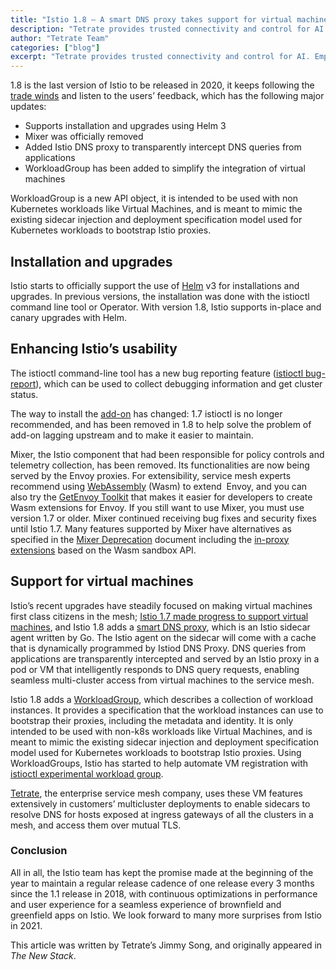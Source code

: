 ```yaml
---
title: "Istio 1.8 – A smart DNS proxy takes support for virtual machines a step further"
description: "Tetrate provides trusted connectivity and control for AI. Empower developers while safeguarding the business. Built atop the proven Envoy proxy & Envoy AI Gateway."
author: "Tetrate Team"
categories: ["blog"]
excerpt: "Tetrate provides trusted connectivity and control for AI. Empower developers while safeguarding the business. Built atop the proven Envoy proxy & Envoy AI Gateway."
---
```


1.8 is the last version of Istio to be released in 2020, it keeps following the [trade winds](https://istio.io/latest/blog/2020/tradewinds-2020/) and listen to the users’ feedback, which has the following major updates:

*   Supports installation and upgrades using Helm 3
*   Mixer was officially removed
*   Added Istio DNS proxy to transparently intercept DNS queries from applications
*   WorkloadGroup has been added to simplify the integration of virtual machines

WorkloadGroup is a new API object, it is intended to be used with non Kubernetes workloads like Virtual Machines, and is meant to mimic the existing sidecar injection and deployment specification model used for Kubernetes workloads to bootstrap Istio proxies.

## [](#installation-and-upgrades)**Installation and upgrades**

Istio starts to officially support the use of [Helm](https://istio.io/latest/docs/setup/install/helm/) v3 for installations and upgrades. In previous versions, the installation was done with the istioctl command line tool or Operator. With version 1.8, Istio supports in-place and canary upgrades with Helm.

## [](#enhancing-istios-usability)**Enhancing Istio’s usability**

The istioctl command-line tool has a new bug reporting feature ([istioctl bug-report](https://istio.io/latest/docs/reference/commands/istioctl/#istioctl-bug-report)), which can be used to collect debugging information and get cluster status.

The way to install the [add-on](https://istio.io/latest/blog/2020/addon-rework/) has changed: 1.7 istioctl is no longer recommended, and has been removed in 1.8 to help solve the problem of add-on lagging upstream and to make it easier to maintain.

Mixer, the Istio component that had been responsible for policy controls and telemetry collection, has been removed. Its functionalities are now being served by the Envoy proxies. For extensibility, service mesh experts recommend using [WebAssembly](https://istio.io/latest/blog/2020/wasm-announce/) (Wasm) to extend  Envoy, and you can also try the [GetEnvoy Toolkit](https://www.getenvoy.io/reference/getenvoy_extension_toolkit_reference/) that makes it easier for developers to create Wasm extensions for Envoy. If you still want to use Mixer, you must use version 1.7 or older. Mixer continued receiving bug fixes and security fixes until Istio 1.7. Many features supported by Mixer have alternatives as specified in the [Mixer Deprecation](https://tinyurl.com/mixer-deprecation) document including the [in-proxy extensions](https://github.com/istio/proxy/tree/master/extensions) based on the Wasm sandbox API.

## [](#support-for-virtual-machines)**Support for virtual machines**

Istio’s recent upgrades have steadily focused on making virtual machines first class citizens in the mesh; [Istio 1.7 made progress to support virtual machines](https://thenewstack.io/how-to-integrate-virtual-machines-into-istio-service-mesh/), and Istio 1.8 adds a [smart DNS proxy](https://istio.io/latest/blog/2020/dns-proxy/), which is an Istio sidecar agent written by Go. The Istio agent on the sidecar will come with a cache that is dynamically programmed by Istiod DNS Proxy. DNS queries from applications are transparently intercepted and served by an Istio proxy in a pod or VM that intelligently responds to DNS query requests, enabling seamless multi-cluster access from virtual machines to the service mesh.

Istio 1.8 adds a [WorkloadGroup](https://istio.io/latest/docs/reference/config/networking/workload-group/), which describes a collection of workload instances. It provides a specification that the workload instances can use to bootstrap their proxies, including the metadata and identity. It is only intended to be used with non-k8s workloads like Virtual Machines, and is meant to mimic the existing sidecar injection and deployment specification model used for Kubernetes workloads to bootstrap Istio proxies. Using WorkloadGroups, Istio has started to help automate VM registration with [istioctl experimental workload group](https://istio.io/latest/docs/setup/install/virtual-machine/#create-files-to-transfer-to-the-virtual-machine).

[Tetrate](https://tetrate.io), the enterprise service mesh company, uses these VM features extensively in customers’ multicluster deployments to enable sidecars to resolve DNS for hosts exposed at ingress gateways of all the clusters in a mesh, and access them over mutual TLS.

### [](#conclusion)**Conclusion**

All in all, the Istio team has kept the promise made at the beginning of the year to maintain a regular release cadence of one release every 3 months since the 1.1 release in 2018, with continuous optimizations in performance and user experience for a seamless experience of brownfield and greenfield apps on Istio. We look forward to many more surprises from Istio in 2021.

This article was written by Tetrate’s Jimmy Song, and originally appeared in _The New Stack_.